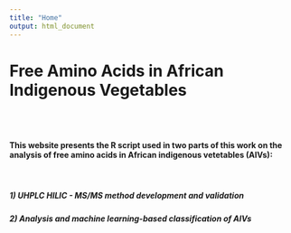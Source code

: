 ```yaml
---
title: "Home"
output: html_document
---
```


# **Free Amino Acids in African Indigenous Vegetables**

<br/><br/>

#### This website presents the R script used in two parts of this work on the analysis of free amino acids in African indigenous vetetables (AIVs):   

<br/>    

##### 1) UHPLC HILIC - MS/MS method development and validation

##### 2) Analysis and machine learning-based classification of AIVs 